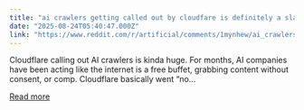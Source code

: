 ```yaml
---
title: "ai crawlers getting called out by cloudfare is definitely a slap back to ai companies who feel they can get any info without consequences"
date: "2025-08-24T05:40:47.000Z"
link: "https://www.reddit.com/r/artificial/comments/1mynhew/ai_crawlers_getting_called_out_by_cloudfare_is/"
---
```


Cloudflare calling out AI crawlers is kinda huge. For months, AI companies have been acting like the internet is a free buffet, grabbing content without consent, or comp. Cloudflare basically went “no...

[Read more](https://www.reddit.com/r/artificial/comments/1mynhew/ai_crawlers_getting_called_out_by_cloudfare_is/)
